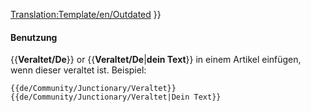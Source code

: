 <noinclude>[[Translation:Template/en/Outdated]]</noinclude><noinclude></noinclude>{{en/Ambox| type  = content
| image = en/Outdated content.png | alt = Outdated content
| text  = <strong>Diese Seite ist veraltet</strong><br />
Dieser Artikel/Teil ist veraltet. Der Inhalt ist möglicherweise nicht mehr in Übereinstimmung mit der neuesten Version des Spiels. Bitte diesen Artikel aktualisieren. {{#IF: {{{1|}}} |<br>{{{1}}}|}}
}}<includeonly>{{{2|[[Category:en/Manual/Articles to be updated]]}}}</includeonly><noinclude>

====Benutzung====
<nowiki>{{</nowiki>'''Veraltet/De'''<nowiki>}}</nowiki> or <nowiki>{{</nowiki>'''Veraltet/De'''|'''dein Text'''<nowiki>}}</nowiki> in einem Artikel einfügen, wenn dieser veraltet ist. Beispiel:
<pre>
{{de/Community/Junctionary/Veraltet}} 
{{de/Community/Junctionary/Veraltet|Dein Text}}
</pre>


</noinclude>